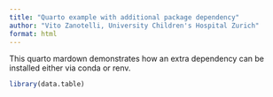 ```yaml
---
title: "Quarto example with additional package dependency"
author: "Vito Zanotelli, University Children's Hospital Zurich"
format: html
---
```


This quarto mardown demonstrates how an extra
dependency can be installed either via conda or renv.

```r
library(data.table)
```
